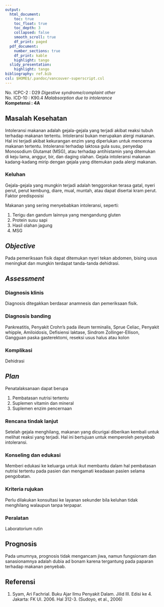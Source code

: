 ```yaml
---
output:
  html_document:
    toc: true
    toc_float: true
    toc_depth: 3
    collapsed: false
    smooth_scroll: true
    df_print: paged
  pdf_document:
    number_sections: true
    df_print: kable
    highlight: tango
  slidy_presentation:
    highlight: tango
bibliography: ref.bib
csl: $HOME$/.pandoc/vancouver-superscript.csl
---
```


No. ICPC-2	: D29 *Digestive syndrome/complaint other*  
No. ICD-10	: K90.4 *Malabsorption due to intolerance*  
**Kompetensi	: 4A**

## Masalah Kesehatan

Intoleransi makanan adalah gejala-gejala yang terjadi akibat reaksi tubuh
terhadap makanan tertentu. Intoleransi bukan merupakan alergi makanan. Hal ini
terjadi akibat kekurangan enzim yang diperlukan untuk mencerna makanan
tertentu. Intoleransi terhadap laktosa gula susu, penyedap Monosodium Glutamat
(MSG), atau terhadap antihistamin yang ditemukan di keju lama, anggur, bir, dan
daging olahan. Gejala intoleransi makanan kadang-kadang mirip dengan gejala
yang ditemukan pada alergi makanan.

### Keluhan

Gejala-gejala yang mungkin terjadi adalah tenggorokan terasa gatal, nyeri
perut, perut kembung, diare, mual, muntah, atau dapat disertai kram perut.
Faktor predisposisi

Makanan yang sering menyebabkan intoleransi, seperti:

1. Terigu dan gandum lainnya yang mengandung gluten
2. Protein susu sapi
3. Hasil olahan jagung
4. MSG

## *Objective*

Pada pemeriksaan fisik dapat ditemukan nyeri tekan abdomen, bising usus
meningkat dan mungkin terdapat tanda-tanda dehidrasi.

## *Assessment*

### Diagnosis klinis

Diagnosis ditegakkan berdasar anamnesis dan pemeriksaan fisik.

### Diagnosis banding

Pankreatitis, Penyakit Crohn's pada illeum terminalis, Sprue Celiac, Penyakit
whipple, Amiloidosis, Defisiensi laktase, Sindrom Zollinger-Ellison, Gangguan
paska gasterektomi, reseksi usus halus atau kolon

### Komplikasi

Dehidrasi

## *Plan*

Penatalaksanaan dapat berupa

1. Pembatasan nutrisi tertentu
2. Suplemen vitamin dan mineral
3. Suplemen enzim pencernaan

### Rencana tindak lanjut

Setelah gejala menghilang, makanan yang dicurigai diberikan kembali untuk
melihat reaksi yang terjadi. Hal ini bertujuan untuk memperoleh penyebab
intoleransi.

### Konseling dan edukasi

Memberi edukasi ke keluarga untuk ikut membantu dalam hal pembatasan nutrisi
tertentu pada pasien dan mengamati keadaaan pasien selama pengobatan.

### Kriteria rujukan

Perlu dilakukan konsultasi ke layanan sekunder bila keluhan tidak menghilang
walaupun tanpa terpapar.

### Peralatan

Laboratorium rutin

## Prognosis

Pada umumnya, prognosis tidak mengancam jiwa, namun fungsionam dan
sanasionamnya adalah dubia ad bonam karena tergantung pada paparan terhadap
makanan penyebab.

## Referensi
1. Syam, Ari Fachrial. Buku Ajar Ilmu Penyakit Dalam. Jilid III. Edisi ke 4.
   Jakarta: FK UI. 2006. Hal 312-3. (Sudoyo, et al., 2006)
